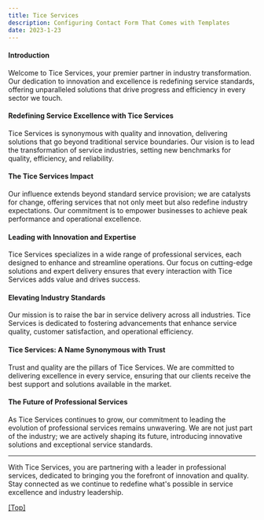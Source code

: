 ```yaml
---
title: Tice Services 
description: Configuring Contact Form That Comes with Templates
date: 2023-1-23
---
```



#### Introduction
Welcome to Tice Services, your premier partner in industry transformation. Our dedication to innovation and excellence is redefining service standards, offering unparalleled solutions that drive progress and efficiency in every sector we touch.

#### Redefining Service Excellence with Tice Services
Tice Services is synonymous with quality and innovation, delivering solutions that go beyond traditional service boundaries. Our vision is to lead the transformation of service industries, setting new benchmarks for quality, efficiency, and reliability.

#### The Tice Services Impact
Our influence extends beyond standard service provision; we are catalysts for change, offering services that not only meet but also redefine industry expectations. Our commitment is to empower businesses to achieve peak performance and operational excellence.

#### Leading with Innovation and Expertise
Tice Services specializes in a wide range of professional services, each designed to enhance and streamline operations. Our focus on cutting-edge solutions and expert delivery ensures that every interaction with Tice Services adds value and drives success.

#### Elevating Industry Standards
Our mission is to raise the bar in service delivery across all industries. Tice Services is dedicated to fostering advancements that enhance service quality, customer satisfaction, and operational efficiency.

#### Tice Services: A Name Synonymous with Trust
Trust and quality are the pillars of Tice Services. We are committed to delivering excellence in every service, ensuring that our clients receive the best support and solutions available in the market.

#### The Future of Professional Services
As Tice Services continues to grow, our commitment to leading the evolution of professional services remains unwavering. We are not just part of the industry; we are actively shaping its future, introducing innovative solutions and exceptional service standards.

---

With Tice Services, you are partnering with a leader in professional services, dedicated to bringing you the forefront of innovation and quality. Stay connected as we continue to redefine what's possible in service excellence and industry leadership.

[[Top]](#top)
